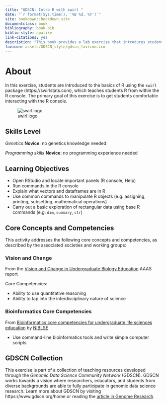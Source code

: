 ```yaml
---
title: "GDSCN: Intro R with swirl "
date: "`r format(Sys.time(), '%B %d, %Y')`"
site: bookdown::bookdown_site
documentclass: book
bibliography: book.bib
biblio-style: apalike
link-citations: yes
description: "This book provides a lab exercise that introduces students to the basics of R programming."
favicon: assets/GDSCN_style/gdscn_favicon.ico
---
```


# About {-}

In this exercise, students are introduced to the basics of R using the `swirl` package (https://swirlstats.com), which teaches students R from within the R console.  The primary goal of this exercise is to get students comfortable interacting with the R console.

![swirl logo](assets/swirl_logo.png)

## Skills Level {-} 

::: {.notice}
_Genetics_
**Novice**: no genetics knowledge needed

_Programming skills_
**Novice**: no programming experience needed
:::

## Learning Objectives {-}

- Open RStudio and locate important panels (R console, Help)
- Run commands in the R console
- Explain what vectors and dataframes are in R
- Use common commands to manipulate R objects (e.g. assigning, printing, subsetting, mathematical operations)
- Carry out a basic exploration of rectangular data using base R commands (e.g. `dim`, `summary`, `str`)

## Core Concepts and Competencies {-}

This activity addresses the following core concepts and competencies, as described by the associated societies and working groups:

### Vision and Change {-}

From the [Vision and Change in Undergraduate Biology Education](https://visionandchange.org/) AAAS report

Core Competencies:

- Ability to use quantitative reasoning
- Ability to tap into the interdisciplinary nature of science

### Bioinformatics Core Competencies {-}

From [Bioinformatics core competencies for undergraduate life sciences education](https://doi.org/10.1371/journal.pone.0196878) by [NIBLSE](https://qubeshub.org/community/groups/niblse)

- Use command-line bioinformatics tools and write simple computer scripts

## GDSCN Collection {-}

This exercise is part of a collection of teaching resources developed through the *Genomic Data Science Community Network* (GDSCN). GDSCN works towards a vision where researchers, educators, and students from diverse backgrounds are able to fully participate in genomic data science research.  Learn more about GDSCN by visiting https://www.gdscn.org/home or reading the [article in Genome Research](https://doi.org/10.1101/gr.276496.121).

